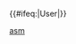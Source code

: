 {{User language-P|ASM|这个用户能够使用'''[[:Category:Asm 使用者|-{zh-hans:汇编语言;zh-hant:組合語言}-]]'''。
|汇编语言|}}<includeonly>
{{#ifeq:{{NAMESPACE}}|User|[[Category:Asm 使用者|{{PAGENAME}}]][[Category:维基程序员|{{PAGENAME}}]]}}
</includeonly><noinclude>
[[Category:程式用戶框模板|asm]]
</noinclude>